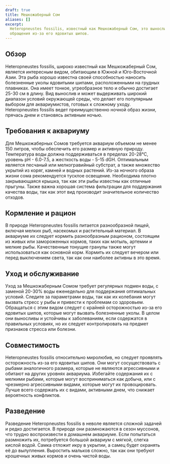 ```yaml
---
draft: true
title: Мешкожаберный Сом
aliases: []
excerpt:
  Heteropneustes fossilis, известный как Мешкожаберный Сом, это выносливый ночной вид, который требует осторожного
  обращения из-за его ядовитых шипов.
---
```


## Обзор

Heteropneustes fossilis, широко известный как Мешкожаберный Сом, является интересным видом, обитающим в Южной и
Юго-Восточной Азии. Эта рыба хорошо известна своей способностью наносить болезненные уколы ядовитыми шипами,
расположенными на грудных плавниках. Она имеет тонкое, угреобразное тело и обычно достигает 25-30 см в длину. Вид
вынослив и может выдерживать широкий диапазон условий окружающей среды, что делает его популярным выбором для
аквариумистов, готовых к сложному уходу. Heteropneustes fossilis ведет преимущественно ночной образ жизни, прячась днем
и становясь активным ночью.

## Требования к аквариуму

Для Мешкожаберных Сомов требуется аквариум объемом не менее 150 литров, чтобы обеспечить его размер и активную природу.
Температура воды должна поддерживаться в пределах 20-28°C, уровень pH - 6.0-7.5, а жесткость воды - 5-15 dGH.
Оптимальным является песчаный или мелкогравийный субстрат, а также множество укрытий из коряг, камней и водных растений.
Из-за ночного образа жизни сома рекомендуется тусклое освещение. Необходима плотно закрывающаяся крышка, так как эти
рыбы известны как отличные прыгуны. Также важна хорошая система фильтрации для поддержания качества воды, так как этот
вид производит значительное количество отходов.

## Кормление и рацион

В природе Heteropneustes fossilis питается разнообразной пищей, включая мелких рыб, насекомых и растительный материал. В
аквариуме их следует кормить разнообразным рационом, состоящим из живых или замороженных кормов, таких как мотыль,
артемии и мелкие рыбы. Качественные тонущие гранулы также могут использоваться как основной корм. Кормить их следует
вечером или перед выключением света, так как они наиболее активны в это время.

## Уход и обслуживание

Уход за Мешкожаберным Сомом требует регулярных подмен воды, с заменой 20-30% воды еженедельно для поддержания
оптимальных условий. Следите за параметрами воды, так как их колебания могут вызвать стресс у рыбы и привести к
проблемам со здоровьем. Обращаться с этим видом следует с крайней осторожностью из-за его ядовитых шипов, которые могут
вызвать болезненные уколы. В целом они выносливы и устойчивы к заболеваниям, если содержатся в правильных условиях, но
их следует контролировать на предмет признаков стресса или болезни.

## Совместимость

Heteropneustes fossilis относительно миролюбив, но следует проявлять осторожность из-за его ядовитых шипов. Они могут
сосуществовать с рыбами аналогичного размера, которые не являются агрессивными и обитают на других уровнях аквариума.
Избегайте содержания их с мелкими рыбами, которые могут восприниматься как добыча, или с чрезмерно агрессивными видами,
которые могут их провоцировать. Лучше всего содержать их с видами, активными днем, что снижает вероятность конфликтов.

## Разведение

Разведение Heteropneustes fossilis в неволе является сложной задачей и редко достигается. В природе они размножаются в
сезон муссонов, что трудно воспроизвести в домашнем аквариуме. Если попытаться размножить их, потребуется большой
аквариум с мягкой, слегка кислой водой. Самка отложит икру в укрытии, а самец будет охранять её до вылупления. Выростить
мальков сложно, так как они требуют крошечных живых кормов и очень чистой воды.
